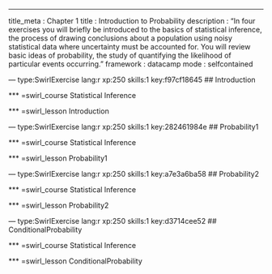 ---
title_meta  : Chapter 1
title       : Introduction to Probability
description : "In four exercises you will briefly be introduced to the basics of statistical inference, the process of drawing conclusions about a population using noisy statistical data where uncertainty must be accounted for. You will review basic ideas of probability, the study of quantifying the likelihood of particular events occurring."
framework   : datacamp
mode        : selfcontained

--- type:SwirlExercise lang:r xp:250 skills:1 key:f97cf18645
## Introduction

*** =swirl_course 
Statistical Inference

*** =swirl_lesson
Introduction

--- type:SwirlExercise lang:r xp:250 skills:1 key:282461984e
## Probability1

*** =swirl_course
Statistical Inference

*** =swirl_lesson
Probability1

--- type:SwirlExercise lang:r xp:250 skills:1 key:a7e3a6ba58
## Probability2

*** =swirl_course
Statistical Inference

*** =swirl_lesson
Probability2

--- type:SwirlExercise lang:r xp:250 skills:1 key:d3714cee52
## ConditionalProbability

*** =swirl_course
Statistical Inference

*** =swirl_lesson
ConditionalProbability